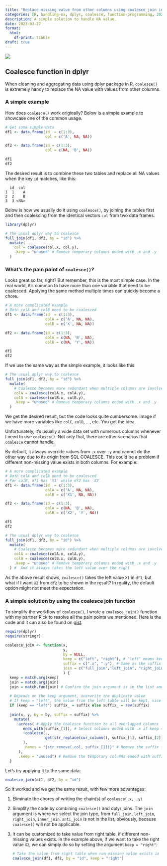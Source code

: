 ```yaml
---
title: "Replace missing value from other columns using coalesce join in dplyr"
categories: [R, handling-na, dplyr, coalesce, function-programming, 2023]
description: A simple solution to handle NA value.
date: 2023-03-27
format: 
  html:
    df-print: tibble
draft: true
---
```


![](dplyr.png)

## Coalesce function in dplyr

When cleaning and aggregating data using dplyr package in R, [`coalesce()`](https://dplyr.tidyverse.org/reference/coalesce.html) is extremely handy to replace the NA value with values from other columns.

### A simple example

How does `coalesce()` work originally? Below is a simple example to showcase one of the common usage.

```r
# Get some simple data
df1 <- data.frame(id  = c(1:3),
                  col = c('A', NA, NA))

df2 <- data.frame(id = c(1:3),
                  col = c(NA, 'B', NA))

df1
df2
```

The desired result is to combine these two tables and replace all NA values when the key `id` matches, like this:

```         
  id  col
1  1    A
2  2    B
3  3 <NA>
```

Below is how we usually do it using `coalesce()`, by joining the tables first and then coalescing from the identical vectors `col` from two data frames.

```r
library(dplyr)

# The usual dplyr way to coalesce
full_join(df1, df2, by = "id") %>% 
  mutate(
    col = coalesce(col.x, col.y),
    .keep = "unused" # Remove temporary columns ended with .x and .y
  )

```

### What's the pain point of `coalesce()`?

Looks great so far, right? But remember, this is the most simple case. In the real world, it's common to have more than one variable that need to be coalesced. Applying the same method multiple times can quickly become a chore.

```r
# A more complicated example
# Both colA and colB need to be coalesced
df1 <- data.frame(id  = c(1:3),
                  colA = c('A', NA, NA),
                  colB = c('X', NA, NA))

df2 <- data.frame(id = c(1:3),
                  colA = c(NA, 'B', NA),
                  colB = c(NA, 'Y', NA))

df1
df2
```

If we use the same way as the simple example, it looks like this:

```r
# The usual dplyr way to coalesce
full_join(df1, df2, by = "id") %>% 
  mutate(
    # Coalesce becomes more redundant when multiple columns are involved
    colA = coalesce(colA.x, colA.y),
    colB = coalesce(colB.x, colB.y),
    .keep = "unused" # Remove temporary columns ended with .x and .y
  )
```

We get the desired result, but the code looks quite cumbersome. Image if we have more variables like `colC`, `colD`, ..., etc. You get the idea.

Unfortunately, it's usually a wide data set with numerous columns whenever I need to use `coalesce()`. Not only that, there are other scenarios that `coalesce` cannot handle.

By default, it always override values from `.x` over `.y` and cannot do the other way due to its origin from SQL COALESCE. This could be a problem if different non-missing value exists in both columns. For example:

```r
# A more complicated example
# Both colA and colB need to be coalesced
# For colB, df1 has 'X1' while df2 has `X2`
df1 <- data.frame(id  = c(1:3),
                  colA = c('A', NA, NA),
                  colB = c('X1', NA, NA))

df2 <- data.frame(id = c(1:3),
                  colA = c(NA, 'B', NA),
                  colB = c('X2', 'Y', NA))

df1
df2
```

```r
# The usual dplyr way to coalesce
full_join(df1, df2, by = "id") %>% 
  mutate(
    # Coalesce becomes more redundant when multiple columns are involved
    colA = coalesce(colA.x, colA.y),
    colB = coalesce(colB.x, colB.y),
    .keep = "unused" # Remove temporary columns ended with .x and .y
  ) #  And it always takes the left value over the right
```

As the above result shows, `coalesce()` takes the left value `X1` in `df1`, but what if I want `X2` from `df2` to be shown in the result? In reality, the default option might not meet the expectation.

### A simple solution by using the coalesce join function

To simplify the workflow of `coalesce()`, I wrote a `coalesce_join()` function with my partner Rick to resolve all the pain points we mentioned. Here is the code and it can also be found on [gist](https://gist.github.com/xiesixia/d10befd1ce6f0186a2f7cdc6537f34c1).

```r
require(dplyr)
require(stringr)

coalesce_join <- function(x, 
                          y, 
                          by = NULL, 
                          keep = c("left", "right"), # "left" means keep value from left table if values exist in both tables.
                          suffix = c(".x", ".y"), # Same as the suffix argument in dplyr joins. 
                          join = c("full_join","left_join", "right_join", "inner_join") # Choose a join type from the list. The default is full_join.
                          ) { 
  keep = match.arg(keep) 
  join = match.arg(join) 
  join = match.fun(join) # Confirm the join argument is in the list and match the string to the function
  
  # Depends on the keep argument, overwrite the duplicate value
  # If keep = "left", the value from the left table will be kept, vice versa.
  if (keep == "left") suffix_ = suffix else suffix_ = rev(suffix)
  
  join(x, y, by = by, suffix = suffix) %>% 
    mutate(
      across( # Apply the coalesce function to all overlapped columns
        ends_with(suffix_[1]), # Select columns ended with .x if keep = "left"; or .y if keep = "right"
        ~coalesce(.,
                  get(str_replace(cur_column(), suffix_[1], suffix_[2])) # Replace .x in var.x with .y to generate var.y, if keep = "left"; or vice versa.
        ),
        .names = "{str_remove(.col, suffix_[1])}" # Remove the suffix from the combined columns
      ),
      .keep = "unused") # Remove the temporary columns ended with suffix
  }
```

Let's try applying it to the same data:

```r
coalesce_join(df1, df2, by = "id") 
```

So it worked and we get the same result, with few more advantages:

1.  Eliminate the chores of writing the chain(s) of `coalesce(.x, .y)`

2.  Simplify the code by combining `coalesce()` and dplyr joins. The `join` argument is where we select the join type, from `full_join`, `left_join`, `right_join`, `inner_join`. `anti_join` is not in the list, obviously, because `coalesce()` will not be applicable.

3.  It can be customized to take value from right table, if different non-missing values exists. In the example above, if we want to take the right value `X2`, we can simply do so by setting the argument `keep = "right"`:

    ```r
    # Take the value from right table when non-missing value exists in both
    coalesce_join(df1, df2, by = "id", keep = "right") 
    ```
